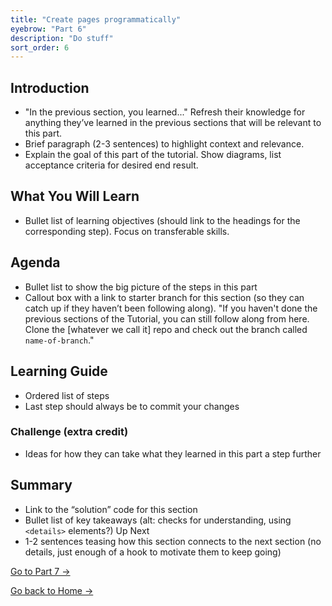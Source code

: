```yaml
---
title: "Create pages programmatically"
eyebrow: "Part 6"
description: "Do stuff"
sort_order: 6
---
```


## Introduction

- "In the previous section, you learned..." Refresh their knowledge for anything they’ve learned in the previous sections that will be relevant to this part.
- Brief paragraph (2-3 sentences) to highlight context and relevance.
- Explain the goal of this part of the tutorial. Show diagrams, list acceptance criteria for desired end result.

## What You Will Learn

- Bullet list of learning objectives (should link to the headings for the corresponding step). Focus on transferable skills.

## Agenda

- Bullet list to show the big picture of the steps in this part
- Callout box with a link to starter branch for this section (so they can catch up if they haven’t been following along). "If you haven't done the previous sections of the Tutorial, you can still follow along from here. Clone the [whatever we call it] repo and check out the branch called `name-of-branch`."

## Learning Guide

- Ordered list of steps
- Last step should always be to commit your changes

### Challenge (extra credit)

- Ideas for how they can take what they learned in this part a step further

## Summary

- Link to the “solution” code for this section
- Bullet list of key takeaways (alt: checks for understanding, using `<details>` elements?)
  Up Next
- 1-2 sentences teasing how this section connects to the next section (no details, just enough of a hook to motivate them to keep going)

[Go to Part 7 &rarr;](/part-7)

[Go back to Home &rarr;](/)
